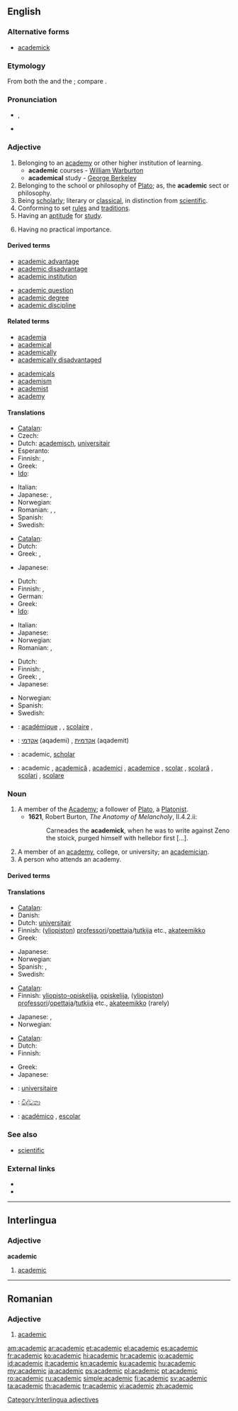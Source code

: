 ==English==

===Alternative forms===
* [[academick]] {{qualifier|obsolete}}

===Etymology===
From both the {{etyl|ML.|lang=en}} {{term|academicus|acadēmicus|lang=la}} and the {{etyl|fr|en}} {{term|académique|lang=fr}}; compare {{term|academy|lang=en}}.

===Pronunciation===
* {{IPA|/ˌækəˈdɛmɪk/}}, {{SAMPA|/%{k@"dEmIk/}}
* {{audio|En-us-academic.ogg|Audio (US)}}
*: {{rhymes|ɛmɪk}}

===Adjective===
{{en-adj}}

# Belonging to an [[academy]] or other higher institution of learning.
#* '''academic''' courses - [[w:William Warburton|William Warburton]]
#* '''academical''' study - [[w:George Berkeley|George Berkeley]]
# Belonging to the school or philosophy of [[Plato]]; as, the '''academic''' sect or philosophy.
# Being [[scholarly]]; literary or [[classical]], in distinction from [[scientific]].
# Conforming to set [[rule]]s and [[tradition]]s.
# Having an [[aptitude]] for [[study]].
# {{pejorative}} Having no practical importance.

====Derived terms====
{{rel-top|Terms derived from ''academic'' (adjective)}}
* [[academic advantage]]
* [[academic disadvantage]]
* [[academic institution]]
{{rel-mid}}
* [[academic question]]
* [[academic degree]]
* [[academic discipline]]
{{rel-bottom}}

====Related terms====
{{rel-top|Terms etymologically related to ''academic'' (adjective)}}
* [[academia]]
* [[academical]]
* [[academically]]
* [[academically disadvantaged]]
{{rel-mid}}
* [[academicals]]
* [[academism]]
* [[academist]]
* [[academy]]
{{rel-bottom}}

====Translations====
{{trans-top|belonging to an academy or other higher institution of learning}}
* [[Catalan]]: {{t|ca|acadèmic}}
* Czech: {{t-|cs|akademický|m}}
* Dutch: [[academisch]], [[universitair]]
* Esperanto: {{t|eo|akademia}}
* Finnish: {{t-|fi|akateeminen}}, {{t-|fi|yliopistollinen}}
* Greek: {{t+|el|ακαδημαϊκός||tr=akadimaïkós}}
* [[Ido]]: {{t+|io|akademiala|xs=Ido}}
{{trans-mid}}
* Italian: {{t+|it|accademico}}
* Japanese: {{t|ja|学問の|tr=gakumonno}}, {{t|ja|大学の|tr=daigakuno}}
* Norwegian: {{t+|no|akademisk}}
* Romanian: {{t|ro|universitar|m|n}}, {{t|ro|universitară|f}}, {{t|ro|academic|m|n}}
* Spanish: {{t|es|académico}}
* Swedish: {{t+|sv|akademisk}}
{{trans-bottom}}

{{trans-top|belonging to the school or philosophy of Plato}}
* [[Catalan]]: {{t|ca|acadèmic}}
* Dutch: {{t+|nl|academisch}}
* Greek: {{t+|el|ακαδημαϊκός|m|tr=akadimaïkós}}, {{t|el|πλατωνικός|m|tr=platonikós}}
{{trans-mid}}
* Japanese: {{t|ja|プラトン学派の|tr=puraton gakuha no}}
{{trans-bottom}}

{{trans-top|scholarly; literary or classical, in distinction from scientific}}
* Dutch: {{t+|nl|academisch}}
* Finnish: {{t-|fi|akateeminen}}, {{t-|fi|teoreettinen}}
* German: {{t-|de|akademisch}}
* Greek: {{t+|el|ακαδημαϊκός||tr=akadimaïkós}}
* [[Ido]]: {{t|io|academiala|xs=Ido}}
{{trans-mid}}
* Italian: {{t+|it|accademico}}
* Japanese: {{t|ja|人文的な|tr=jinbuntekina}}
* Norwegian: {{t+|no|akademisk}}
* Romanian: {{t|ro|academic|m|n}}, {{t|ro|academică|f}}
{{trans-bottom}}

{{trans-top|having no practical importance}}
* Dutch: {{t+|nl|academisch}}
* Finnish: {{t-|fi|akateeminen}}, {{t-|fi|teoreettinen}}
* Greek: {{t|el|θεωρητικός||tr=theoritikós}}, {{t+|el|ακαδημαϊκός|m|tr=akadimaïkós}}
* Japanese: {{t|ja|非現実的な|tr=higenjitsutekina}}
{{trans-mid}}
* Norwegian: {{t+|no|akademisk}}
* Spanish: {{t|es|teórico}}
* Swedish: {{t+|sv|akademisk}}
{{trans-bottom}}

{{checktrans-top}}
* {{ttbc|fr}}: [[académique]] {{m}}, {{f}}, [[scolaire]] {{m}}, {{f}}
* {{ttbc|he}}: [[אקדמי]] (aqademi) {{m}}, [[אקדמית]] (aqademit) {{f}}
* {{ttbc|ia}}: academic, [[scholar]]
{{trans-mid}}
* {{ttbc|ro}}: academic {{m}}, [[academică]] {{f}}, [[academici]] {{m}} {{p}}, [[academice]] {{f}} {{p}}, [[școlar]] {{m}}, [[școlară]] {{f}}, [[școlari]] {{m}} {{p}}, [[școlare]] {{f}} {{p}}
{{trans-bottom}}

===Noun===
{{en-noun}}

# A member of the [[Academy]]; a follower of [[Plato]], a [[Platonist]].
#* '''1621''', Robert Burton, ''The Anatomy of Melancholy'', II.4.2.ii:
#*: Carneades the '''academick''', when he was to write against Zeno the stoick, purged himself with hellebor first [...].
# A member of an [[academy]], college, or university; an [[academician]].
# A person who attends an academy.

====Derived terms====
{{rel-top|Terms derived from ''academic'' (noun)}}
{{rel-mid}}
{{rel-bottom}}

====Translations====
{{trans-top|member of an academy, college, or university}}
* [[Catalan]]: {{t|ca|acadèmic|m}}
* Danish: {{t+|da|akademiker|c}}
* Dutch: [[universitair]] {{m}}
* Finnish: ([[yliopisto|yliopiston]]) [[professori]]/[[opettaja]]/[[tutkija]] etc., [[akateemikko]]
* Greek: {{t+|el|ακαδημαϊκός|c|tr=akadimaïkós}}
{{trans-mid}}
* Japanese: {{t-|ja|学者|tr=gakusha}}
* Norwegian: {{t+|no|akademiker|m}}
* Spanish: {{t|es|académico|m}}, {{t|es|escolar|m}}
* Swedish: {{t+|sv|akademiker|c}}
{{trans-bottom}}

{{trans-top|person who attends an academy}}
* [[Catalan]]: {{t|ca|acadèmic|m}}
* Finnish: [[yliopisto-opiskelija]], [[opiskelija]], ([[yliopisto|yliopiston]]) [[professori]]/[[opettaja]]/[[tutkija]] etc., [[akateemikko]] (rarely)
{{trans-mid}}
* Japanese: {{t+|ja|学生|tr=gakusei}}, {{t|ja|大学生|tr=daigakusei}}
* Norwegian: {{t+|no|akademiker|m}}
{{trans-bottom}}

{{trans-top|Platonist}}
* [[Catalan]]: {{t|ca|acadèmic|m}}
* Dutch: {{t+|nl|academicus|m}}
* Finnish: {{t+|fi|akateemikko}}
{{trans-mid}}
* Greek: {{t|el|πλατωνιστής|m|tr=platonistís}}
* Japanese: {{t|ja|プラトン学派の人|tr=puraton gakuha no hito}}
{{trans-bottom}}

{{checktrans-top}}
* {{ttbc|fr}}: [[universitaire]] {{m}}
* {{ttbc|si}}: [[විද්වතා]] {{n}}
{{trans-mid}}
* {{ttbc|es}}: [[académico]] {{m}}, [[escolar]] {{m}}
{{trans-bottom}}

===See also===
* [[scientific]]

===External links===
* {{R:Webster 1913}}
* {{R:Century 1911}}

----

==Interlingua==

===Adjective===
'''academic'''

# [[#English|academic]]

[[Category:Interlingua adjectives]]

----

==Romanian==

===Adjective===
{{infl|ro|adjective|g=m|feminine|academică|masculine plural|academici|feminine plural|academice}}

# [[#English|academic]]

[[am:academic]]
[[ar:academic]]
[[et:academic]]
[[el:academic]]
[[es:academic]]
[[fr:academic]]
[[ko:academic]]
[[hi:academic]]
[[hr:academic]]
[[io:academic]]
[[id:academic]]
[[it:academic]]
[[kn:academic]]
[[ku:academic]]
[[hu:academic]]
[[my:academic]]
[[ja:academic]]
[[ps:academic]]
[[pl:academic]]
[[pt:academic]]
[[ro:academic]]
[[ru:academic]]
[[simple:academic]]
[[fi:academic]]
[[sv:academic]]
[[ta:academic]]
[[th:academic]]
[[tr:academic]]
[[vi:academic]]
[[zh:academic]]